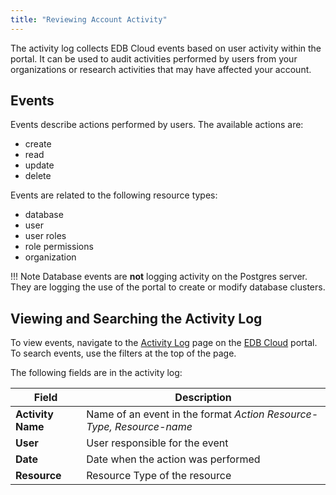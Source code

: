 ```yaml
---
title: "Reviewing Account Activity"
---
```

The activity log collects EDB Cloud events based on user activity within the portal. It can be used to audit activities performed by users from your organizations or research activities that may have affected your account.

## Events

Events describe actions performed by users. The available actions are:
* create
* read
* update
* delete

Events are related to the following resource types:
* database
* user
* user roles
* role permissions
* organization

!!! Note
    Database events are **not** logging activity on the Postgres server. They are logging the use of the portal to create or modify database clusters.

## Viewing and Searching the Activity Log 

To view events, navigate to the [Activity Log](https://portal.edbcloud.com/activityLog) page on the [EDB Cloud](https://portal.edbcloud.com) portal. To search events, use the filters at the top of the page.

The following fields are in the activity log:

| Field                | Description                                                                  |
| ---------------------| ---------------------------------------------------------------------------- |
| **Activity Name**    | Name of an event in the format _Action   Resource-Type, Resource-name_           |
| **User**             | User responsible for the event                                               |
| **Date**             | Date when the action was performed                                           |
| **Resource**         | Resource Type of the resource                                                |

